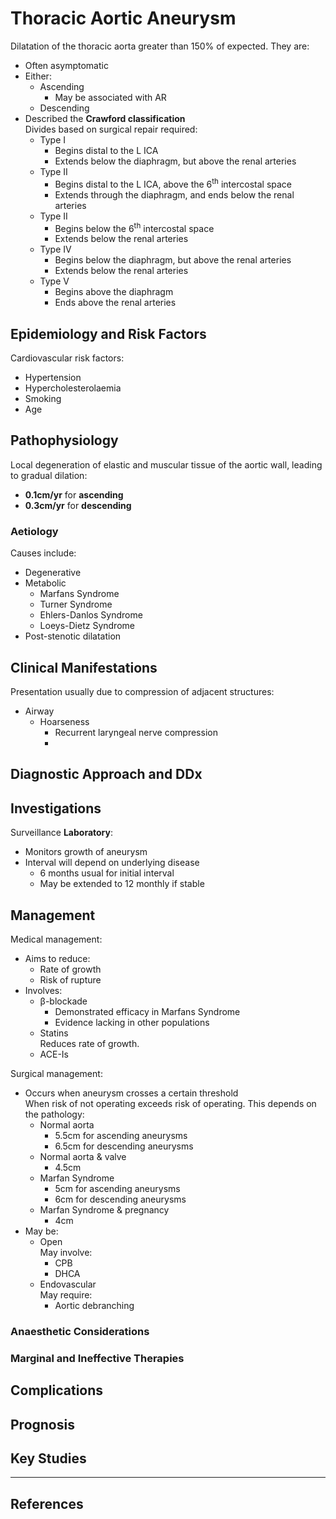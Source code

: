 # Thoracic Aortic Aneurysm


Dilatation of the thoracic aorta greater than 150% of expected. They are:

* Often asymptomatic
* Either:
	* Ascending
		* May be associated with AR
	* Descending
* Described the **Crawford classification**\
Divides based on surgical repair required:
	* Type I\
		* Begins distal to the L ICA
		* Extends below the diaphragm, but above the renal arteries
	* Type II
		* Begins distal to the L ICA, above the 6^th^ intercostal space
		* Extends through the diaphragm, and ends below the renal arteries
	* Type II
		* Begins below the 6^th^ intercostal space
		* Extends below the renal arteries
	* Type IV\
		* Begins below the diaphragm, but above the renal arteries
		* Extends below the renal arteries
	* Type V
		* Begins above the diaphragm
		* Ends above the renal arteries

## Epidemiology and Risk Factors

Cardiovascular risk factors:

* Hypertension
* Hypercholesterolaemia
* Smoking
* Age

## Pathophysiology

Local degeneration of elastic and muscular tissue of the aortic wall, leading to gradual dilation:

* **0.1cm/yr** for **ascending**
* **0.3cm/yr** for **descending**

### Aetiology

Causes include:

* Degenerative
* Metabolic
	* Marfans Syndrome
	* Turner Syndrome
	* Ehlers-Danlos Syndrome
	* Loeys-Dietz Syndrome
* Post-stenotic dilatation

## Clinical Manifestations

Presentation usually due to compression of adjacent structures:

* Airway
	* Hoarseness
		* Recurrent laryngeal nerve compression
		* 

## Diagnostic Approach and DDx

## Investigations


Surveillance **Laboratory**:

* Monitors growth of aneurysm
* Interval will depend on underlying disease
	* 6 months usual for initial interval
	* May be extended to 12 monthly if stable

## Management

Medical management:

* Aims to reduce:
	* Rate of growth
	* Risk of rupture
* Involves:
	* β-blockade
		* Demonstrated efficacy in Marfans Syndrome
		* Evidence lacking in other populations
	* Statins\
	Reduces rate of growth.
	* ACE-Is\


Surgical management:

* Occurs when aneurysm crosses a certain threshold\
When risk of not operating exceeds risk of operating. This depends on the pathology:
	* Normal aorta
		* 5.5cm for ascending aneurysms
		* 6.5cm for descending aneurysms
	* Normal aorta & valve
		* 4.5cm
	* Marfan Syndrome
		* 5cm for ascending aneurysms
		* 6cm for descending aneurysms
	* Marfan Syndrome & pregnancy
		* 4cm
* May be:
	* Open\
	May involve:
		* CPB
		* DHCA
	* Endovascular\
	May require:
		* Aortic debranching

### Anaesthetic Considerations

### Marginal and Ineffective Therapies

## Complications


## Prognosis

## Key Studies


---

## References


